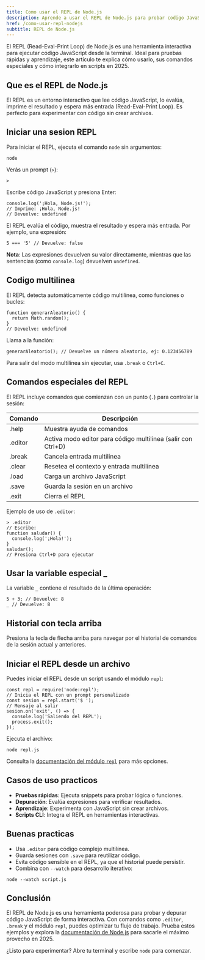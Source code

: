 ```yaml
---
title: Como usar el REPL de Node.js
description: Aprende a usar el REPL de Node.js para probar codigo JavaScript rapido
href: /como-usar-repl-nodejs
subtitle: REPL de Node.js
---
```


El REPL (Read-Eval-Print Loop) de Node.js es una herramienta interactiva para ejecutar código JavaScript desde la terminal. Ideal para pruebas rápidas y aprendizaje, este artículo te explica cómo usarlo, sus comandos especiales y cómo integrarlo en scripts en 2025.

## Que es el REPL de Node.js

El REPL es un entorno interactivo que lee código JavaScript, lo evalúa, imprime el resultado y espera más entrada (Read-Eval-Print Loop). Es perfecto para experimentar con código sin crear archivos.

## Iniciar una sesion REPL

Para iniciar el REPL, ejecuta el comando `node` sin argumentos:

```go:bash
node
```

Verás un prompt (`>`):

```go:bash
>
```

Escribe código JavaScript y presiona Enter:

```go:js
console.log('¡Hola, Node.js!');
// Imprime: ¡Hola, Node.js!
// Devuelve: undefined
```

El REPL evalúa el código, muestra el resultado y espera más entrada. Por ejemplo, una expresión:

```go:js
5 === '5' // Devuelve: false
```

**Nota**: Las expresiones devuelven su valor directamente, mientras que las sentencias (como `console.log`) devuelven `undefined`.

## Codigo multilinea

El REPL detecta automáticamente código multilínea, como funciones o bucles:

```go:js
function generarAleatorio() {
  return Math.random();
}
// Devuelve: undefined
```

Llama a la función:

```go:js
generarAleatorio(); // Devuelve un número aleatorio, ej: 0.123456789
```

Para salir del modo multilínea sin ejecutar, usa `.break` o `Ctrl+C`.

## Comandos especiales del REPL

El REPL incluye comandos que comienzan con un punto (`.`) para controlar la sesión:

| Comando | Descripción                                                  |
| ------- | ------------------------------------------------------------ |
| .help   | Muestra ayuda de comandos                                    |
| .editor | Activa modo editor para código multilínea (salir con Ctrl+D) |
| .break  | Cancela entrada multilínea                                   |
| .clear  | Resetea el contexto y entrada multilínea                     |
| .load   | Carga un archivo JavaScript                                  |
| .save   | Guarda la sesión en un archivo                               |
| .exit   | Cierra el REPL                                               |

Ejemplo de uso de `.editor`:

```go:bash
> .editor
// Escribe:
function saludar() {
  console.log('¡Hola!');
}
saludar();
// Presiona Ctrl+D para ejecutar
```

## Usar la variable especial \_

La variable `_` contiene el resultado de la última operación:

```go:js
5 + 3; // Devuelve: 8
_ // Devuelve: 8
```

## Historial con tecla arriba

Presiona la tecla de flecha arriba para navegar por el historial de comandos de la sesión actual y anteriores.

## Iniciar el REPL desde un archivo

Puedes iniciar el REPL desde un script usando el módulo `repl`:

```go:js
const repl = require('node:repl');
// Inicia el REPL con un prompt personalizado
const sesion = repl.start('$ ');
// Mensaje al salir
sesion.on('exit', () => {
  console.log('Saliendo del REPL');
  process.exit();
});
```

Ejecuta el archivo:

```go:bash
node repl.js
```

Consulta la [documentación del módulo `repl`](https://nodejs.org/api/repl.html) para más opciones.

## Casos de uso practicos

- **Pruebas rápidas**: Ejecuta snippets para probar lógica o funciones.
- **Depuración**: Evalúa expresiones para verificar resultados.
- **Aprendizaje**: Experimenta con JavaScript sin crear archivos.
- **Scripts CLI**: Integra el REPL en herramientas interactivas.

## Buenas practicas

- Usa `.editor` para código complejo multilínea.
- Guarda sesiones con `.save` para reutilizar código.
- Evita código sensible en el REPL, ya que el historial puede persistir.
- Combina con `--watch` para desarrollo iterativo:

```go:bash
node --watch script.js
```

## Conclusión

El REPL de Node.js es una herramienta poderosa para probar y depurar código JavaScript de forma interactiva. Con comandos como `.editor`, `.break` y el módulo `repl`, puedes optimizar tu flujo de trabajo. Prueba estos ejemplos y explora la [documentación de Node.js](https://nodejs.org/api/repl.html) para sacarle el máximo provecho en 2025.

¿Listo para experimentar? Abre tu terminal y escribe `node` para comenzar.

